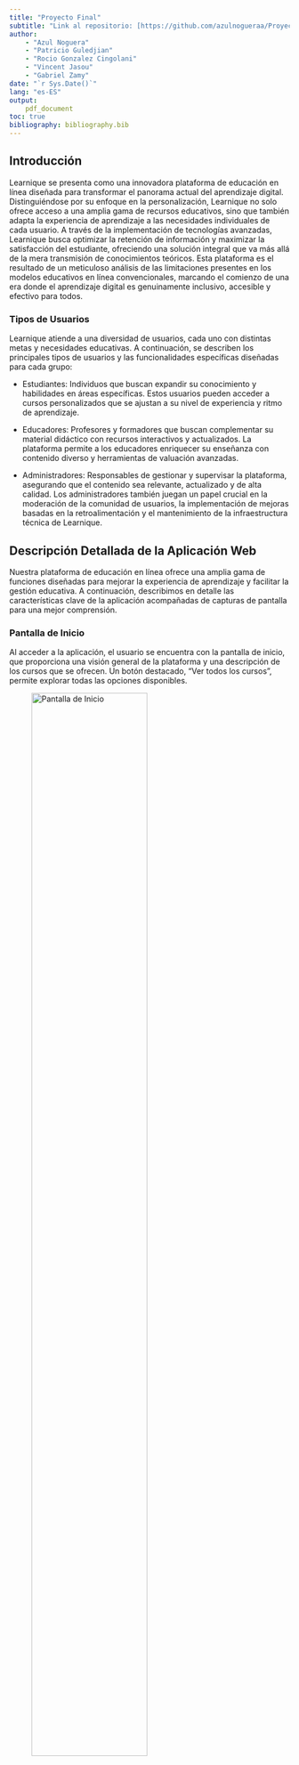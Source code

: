 ```yaml
---
title: "Proyecto Final"
subtitle: "Link al repositorio: [https://github.com/azulnogueraa/Proyecto_AW](https://github.com/azulnogueraa/Proyecto_AW)"
author:
    - "Azul Noguera" 
    - "Patricio Guledjian"
    - "Rocio Gonzalez Cingolani"
    - "Vincent Jasou"
    - "Gabriel Zamy"
date: "`r Sys.Date()`"
lang: "es-ES"
output: 
    pdf_document
toc: true
bibliography: bibliography.bib
---
```

\newpage

\section*{Memoria de la estructura del proyecto}

## Introducción

Learnique se presenta como una innovadora plataforma de educación en línea diseñada para transformar el panorama actual del aprendizaje digital. Distinguiéndose por su enfoque en la personalización, Learnique no solo ofrece acceso a una amplia gama de recursos educativos, sino que también adapta la experiencia de aprendizaje a las necesidades individuales de cada usuario. A través de la implementación de tecnologías avanzadas, Learnique busca optimizar la retención de información y maximizar la satisfacción del estudiante, ofreciendo una solución integral que va más allá de la mera transmisión de conocimientos teóricos. Esta plataforma es el resultado de un meticuloso análisis de las limitaciones presentes en los modelos educativos en línea convencionales, marcando el comienzo de una era donde el aprendizaje digital es genuinamente inclusivo, accesible y efectivo para todos. 

### Tipos de Usuarios

Learnique atiende a una diversidad de usuarios, cada uno con distintas metas y necesidades educativas. A continuación, se describen los principales tipos de usuarios y las funcionalidades específicas diseñadas para cada grupo:

- Estudiantes:
Individuos que buscan expandir su conocimiento y habilidades en áreas específicas. Estos usuarios pueden acceder a cursos personalizados que se ajustan a su nivel de experiencia y ritmo de aprendizaje.

- Educadores:
Profesores y formadores que buscan complementar su material didáctico con recursos interactivos y actualizados. La plataforma permite a los educadores enriquecer su enseñanza con contenido diverso y herramientas de valuación avanzadas.

- Administradores:
Responsables de gestionar y supervisar la plataforma, asegurando que el contenido sea relevante, actualizado y de alta calidad. Los administradores también juegan un papel crucial en la moderación de la comunidad de usuarios, la implementación de mejoras basadas en la retroalimentación y el mantenimiento de la infraestructura técnica de Learnique.


\newpage

## Descripción Detallada de la Aplicación Web 

Nuestra plataforma de educación en línea ofrece una amplia gama de funciones diseñadas para mejorar la experiencia de aprendizaje y facilitar la gestión educativa. A continuación, describimos en detalle las características clave de la aplicación acompañadas de capturas de pantalla para una mejor comprensión.

### Pantalla de Inicio

Al acceder a la aplicación, el usuario se encuentra con la pantalla de inicio, que proporciona una visión general de la plataforma y una descripción de los cursos que se ofrecen. Un botón destacado, "Ver todos los cursos", permite explorar todas las opciones disponibles.

![Pantalla de Inicio](ss/inicio.png){width=70%}


### Pantallas de Registro y Log In

La aplicación cuenta con pantallas separadas para registro y logIn. Los usuarios pueden registrarse o iniciar sesión como estudiantes, profesores o administradores, según su rol correspondiente.

- Pantalla de Registro: Aquí, los nuevos usuarios pueden crear una cuenta.

- Pantalla de LogIn: Los usuarios registrados pueden acceder a su cuenta.


![Pantalla de Registro](ss/registro.png){width=50%}
![Pantalla de Log In](ss/login.png){width=50%}



### Perfil, Búsqueda de Curso e Inscripción (Estudiante)

Una vez que un usuario se identifica como estudiante, obtiene acceso a las siguientes pantallas:

- Inicio: Panel general de la actividad en la plataforma.
- Cursos: Vista y gestión de todos los cursos disponibles.

![Pantalla de Cursos](ss/cursos.png){width=70%}

- Perfil: El estudiante puede ver y editar su información personal, además de revisar los cursos en los que está inscrito.

![Pantalla de Perfil](ss/perfil.png){width=70%}

- Buscar Curso: Se pueden buscar cursos utilizando filtros como nombre o precio.


![Pantalla de Buscar Curso](ss/busca_curso.png){width=70%}

- Detalle de Cursos: Se pueden ver el contenido del curso. 

![Pantalla de Detalle de Cursos](ss/contenido.png){width=70%}

- Inscripción a Cursos: Te puedes inscribir al curso que más te guste. 

![Pantalla de inscripción](ss/inscripcion.png){width=70%}


### Mis Cursos y Mis Alumnos (Profesor)

Los profesores tienen acceso a las siguientes pantallas:

- Inicio: Panel general de la actividad en la plataforma.
- Mis Cursos: Listado de cursos que el profesor imparte.


- Mis Alumnos: Gestión de estudiantes inscritos en los cursos del profesor.


---------------`TERMINAR CUANDO ARREGLEN PANTALLAS MIS CURSOS Y MIS ALUMNOS`----------------------------------------------


### Funcionalidades del Administrador

Los administradores tienen acceso a un conjunto completo de herramientas para gestionar la plataforma, incluyendo:

- Inicio: Panel general de la actividad en la plataforma.
- Cursos: Vista y gestión de todos los cursos disponibles.
- Ajustes: Panel de administración de la base de datos, permitiendo:
  - Eliminar usuarios.
  - Cambiar roles de usuarios.
  - Agregar curso. 
  - Editar curso.
  - Eliminar cursos.
  
![Pantalla de Detalle de Cursos](ss/admin.png){width=70%}

- Buscar Curso: Búsqueda de cursos por nombre o precio, similar a la funcionalidad disponible para los estudiantes.



Conclusión
La aplicación web de educación en línea está diseñada para ofrecer una experiencia completa tanto a estudiantes como a profesores y administradores. Las capturas de pantalla presentadas demuestran cómo cada tipo de usuario puede interactuar de manera eficiente con las distintas funcionalidades, contribuyendo así a una gestión y un aprendizaje óptimos.






\newpage

## Listado de scripts para las vistas

### Pagina Principal
- index.php : Pantalla principal de la página web. 

### Comun
- topBar.php : Cabecera de la web

- curso.php : Vista de un curso en particular. 

### Plantilla
- plantilla.php : Plantilla que será llamada por todas las vistas. 

### F1: Gestión de Roles: Estudiante, Profesor, Administrador
- login.php : Pantalla de login

- registro.php : Pantalla de registro

- logout.php : Pantalla de logout

### F2: Gestión de Inscripciones y Matriculaciones
- inscripcion.php : Pantalla de inscripción a un curso (se agrega el curso al carrito)

- carrito.php : Pantalla de carrito de compras 

### F3: Gestión de Búsqueda con Filtros
- cursos.php : Pantalla de listado de cursos. A partir de ahí, podemos seleccionar el curso para acceder a la información que deseamos.

  - trading.php : vista de el curso de trading 
  
  - blockchain.php : vista de el curso de blockchain
  
  - cripto.php : vista de el curso de criptomonedas 
  
  - marketing.php : vista de el curso de marketing
  
    
(estos cuatros cursos son ejemplos para entender lo que queremos hacer despues con la base de datos.)

- curso.php : vista para un curso en particular, va a reemplazar los 4 previos.

- buscar_cursos.php : Buscador de cursos.

### F4: Panel de Administración
- ajustes.php : En ajustes se podrá borrar usuarios y administrar cursos.


### F5: Gestión de Comunicación: Estudiantes y Profesores
- chat.php : Pantalla de chat

\vspace{12mm}

## Listado de scripts adicionales

- Clase de identidad de las tablas de la base de datos:

  - Admin.php

  - Estudiante.php

  - Profesor.php
  
  - Registrado.php
   
  - Curso.php
  
  
- Reorganización de la funcionalidad asociada a la gestión de los usuarios:

  - Usuario.php

- Centralización de la gestión de conexiones a bases de datos y otras operaciones de la aplicación. 

  - Aplicacion.php: 
  
- Reorganización de la gestión de formularios:

  - Formulario.php

  - FormurioInscripcion.php
  
  - FormularioLogin.php

  - FormularioRegistro.php
  

- Configuración e inicialización de la aplicación:

  - Config.php
  
- buscador.php

\newpage


## Estructura de la base de datos

![Diagrama de la estructura de la base de datos](../img/diagrama.png){ width=85% }

La arquitectura de nuestra base de datos está meticulosamente diseñada para sustentar una plataforma educativa online que ofrece una experiencia integral tanto para estudiantes como para profesores. El diagrama adjunto proporciona una representación visual de las relaciones y los campos clave de la base de datos.

La tabla `estudiante` almacena los datos esenciales del usuario, incluyendo un identificador único `id`, el `nombre_usuario`, `apellido`, `email`, y una `contraseña` segura. Esta tabla es fundamental para la gestión de cuentas y la personalización de la experiencia del usuario.

Paralelamente, la tabla `profesor` captura información detallada de los educadores en la plataforma, como sus credenciales de acceso, `experiencia` profesional y especializaciones. El vínculo entre los cursos y los profesores se establece mediante un campo de clave foránea `profesor_id` que conecta con el identificador único del profesor.

Los cursos se detallan en la tabla `curso`, que incluye un nombre descriptivo, `nombre_curso`, una `descripcion` extensa del contenido, `fecha_creacion`, `duracion` estimada, y un `nivel_dificultad` que clasifica el curso. Además, cada curso tiene asignado una `categoria`, `requisitos_previos` necesarios para el alumno y un `precio`, además de un estado (`estado_curso`) que indica si está activo, inactivo o en desarrollo.

Para gestionar las inscripciones, disponemos de la tabla `Registrado`, que establece una relación entre los estudiantes y los cursos a los que se han inscrito, mediante los campos `u_id` y `curso_id`. Esta tabla es crucial para el seguimiento de las inscripciones activas y el acceso a los contenidos del curso.

Por último, la tabla `comentarios` permite a los estudiantes y profesores interactuar y discutir dentro del contexto de un curso, facilitando el intercambio de conocimientos y opiniones. Registra el `u_id` y `curso_id` correspondiente, junto con la `fecha` del comentario y su `contenido`.


\newpage

## Prototipo funcional del proyecto

### Profesores:

| nombre de usuario | apellido | email                     | contraseña | experiencia |
|-------------------|----------|---------------------------|------------|-------------|
| javier            | bravo    | javier@learnique.edu      | javier1    |     alta    |
| eva               | ullan    | eva@learnique.edu         | eva12      |     alta    |



### Estudiantes:

| nombre de usuario | apellido | email                     | contraseña |
|-------------------|----------|---------------------------|------------|
| azul              | noguera  | azul@learnique.edu        | azul1      |
| rocio             | gonzalez | rocio@learnique.edu       | rocio1     |
| patricio          | guledjian| patricio@learnique.edu    | patricio1  |
| gabriel           | zamy     | gabriel@learnique.edu     | gabriel1   |
| vincent           | jansou   | vincent@learnique.edu     | vincent1   |

### Administradores:

| nombre de usuario | apellido | email                     | contraseña |
|-------------------|----------|---------------------------|------------|
| admin             | admin    | admin@learnique.edu       | admin1     |

\newpage


## VPS

\vspace{5mm}

URL al servicio de Guacamole:

[https://vm013.containers.fdi.ucm.es/](https://vm013.containers.fdi.ucm.es/)

- Usuario: vm013

- Contraseña: UEp7y90WZsGqKUtAG_J8


\newpage

## Actividades de los integrantes


### Azul Noguera
- Style.css
- index.php estructura 
- Creación de la memoria
- Ordenamiento de las carpetas y los ficheros
- Contribución en carpeta mysql
- Contribución a diagrama de estructura de base de datos
- Contribución a la configuración del VPS

### Rocio Gonzalez
- leeme.txt
- Contribución en registro de usuarios
- Contribución a carpeta mysql
- Contribución a gestión de busqueda de cursos
- Contribución a panel de administración
- Contribución a la gestión de inscripciones y matriculación

### Patricio Guledjian
- Contribución a gestión de busqueda de cursos 
- Contribución a panel de administración
- Contribución al style.css
- Contribución en la carpeta mysql 

### Vincent Jasou
- Validación de ficheros php
- Contribución a registro de usuarios
- Reorganización del codigo en clases
- Contribución a gestión de busqueda de cursos
- Contribución a panel de administración
- Contribución a la configuración del VPS

### Gabriel Zamy
- Contribución a diagrama de estructura de base de datos
- Contribución en carpeta mysql
- Reorganización del codigo en clases
- Contribución a la gestión de inscripciones y matriculación
- Contribución a la configuración del VPS













